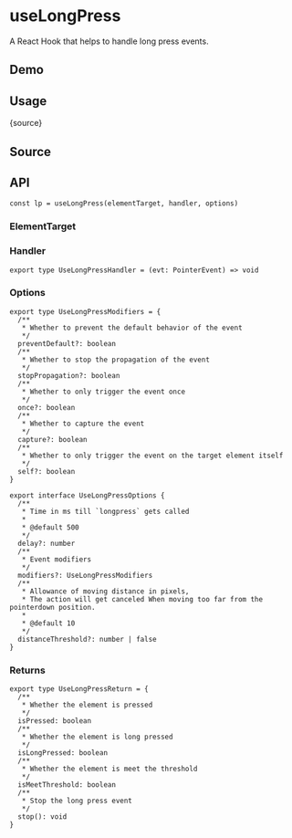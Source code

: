 # useLongPress


<HooksType category="Sensors" />

A React Hook that helps to handle long press events.

## Demo


<App />

## Usage


<RawCode>{source}</RawCode>

## Source


<Source />

## API

```tsx
const lp = useLongPress(elementTarget, handler, options)
```

### ElementTarget


<Tip type="target" />

### Handler

```tsx
export type UseLongPressHandler = (evt: PointerEvent) => void
```

### Options

```tsx
export type UseLongPressModifiers = {
  /**
   * Whether to prevent the default behavior of the event
   */
  preventDefault?: boolean
  /**
   * Whether to stop the propagation of the event
   */
  stopPropagation?: boolean
  /**
   * Whether to only trigger the event once
   */
  once?: boolean
  /**
   * Whether to capture the event
   */
  capture?: boolean
  /**
   * Whether to only trigger the event on the target element itself
   */
  self?: boolean
}

export interface UseLongPressOptions {
  /**
   * Time in ms till `longpress` gets called
   *
   * @default 500
   */
  delay?: number
  /**
   * Event modifiers
   */
  modifiers?: UseLongPressModifiers
  /**
   * Allowance of moving distance in pixels,
   * The action will get canceled When moving too far from the pointerdown position.
   *
   * @default 10
   */
  distanceThreshold?: number | false
}
```

### Returns

```tsx
export type UseLongPressReturn = {
  /**
   * Whether the element is pressed
   */
  isPressed: boolean
  /**
   * Whether the element is long pressed
   */
  isLongPressed: boolean
  /**
   * Whether the element is meet the threshold
   */
  isMeetThreshold: boolean
  /**
   * Stop the long press event
   */
  stop(): void
}
```
